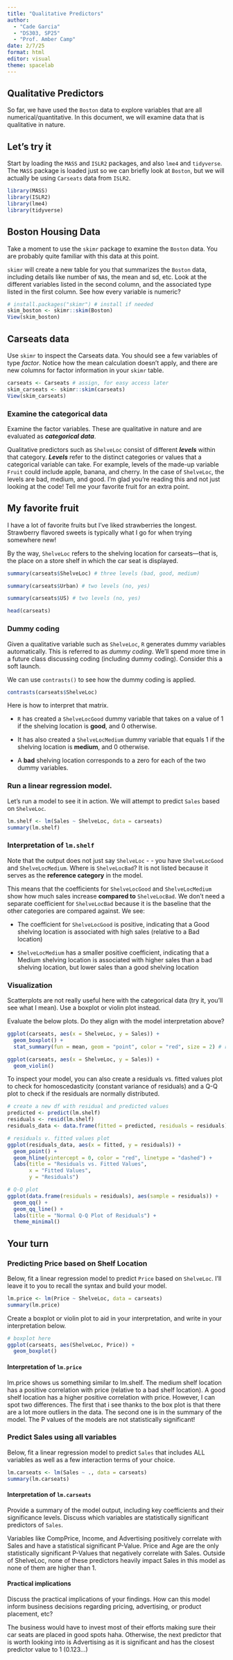 ```yaml
---
title: "Qualitative Predictors"
author: 
  - "Cade Garcia"
  - "DS303, SP25"
  - "Prof. Amber Camp"
date: 2/7/25
format: html
editor: visual
theme: spacelab
---
```


## Qualitative Predictors

So far, we have used the `Boston` data to explore variables that are all numerical/quantitative. In this document, we will examine data that is qualitative in nature.

## Let's try it

Start by loading the `MASS` and `ISLR2` packages, and also `lme4` and `tidyverse`. The `MASS` package is loaded just so we can briefly look at `Boston`, but we will actually be using `Carseats` data from `ISLR2`.

```r
library(MASS)
library(ISLR2)
library(lme4)
library(tidyverse)
```

## Boston Housing Data

Take a moment to use the `skimr` package to examine the `Boston` data. You are probably quite familiar with this data at this point.

`skimr` will create a new table for you that summarizes the `Boston` data, including details like number of `NA`s, the mean and sd, etc. Look at the different variables listed in the second column, and the associated type listed in the first column. See how every variable is numeric?

```r
# install.packages("skimr") # install if needed
skim_boston <- skimr::skim(Boston)
View(skim_boston)
```

## Carseats data

Use `skimr` to inspect the Carseats data. You should see a few variables of type *factor*. Notice how the mean calculation doesn't apply, and there are new columns for factor information in your `skimr` table.

```r
carseats <- Carseats # assign, for easy access later
skim_carseats <- skimr::skim(carseats)
View(skim_carseats)
```

### Examine the categorical data

Examine the factor variables. These are qualitative in nature and are evaluated as ***categorical data***.

Qualitative predictors such as `ShelveLoc` consist of different ***levels*** within that category. ***Levels*** refer to the distinct categories or values that a categorical variable can take. For example, levels of the made-up variable `Fruit` could include apple, banana, and cherry. In the case of `ShelveLoc`, the levels are bad, medium, and good. I'm glad you're reading this and not just looking at the code! Tell me your favorite fruit for an extra point.

## My favorite fruit

I have a lot of favorite fruits but I've liked strawberries the longest. Strawberry flavored sweets is typically what I go for when trying somewhere new!

By the way, `ShelveLoc` refers to the shelving location for carseats—that is, the place on a store shelf in which the car seat is displayed.

```r
summary(carseats$ShelveLoc) # three levels (bad, good, medium)

summary(carseats$Urban) # two levels (no, yes)

summary(carseats$US) # two levels (no, yes)

head(carseats)
```

### Dummy coding

Given a qualitative variable such as `ShelveLoc`, `R` generates dummy variables automatically. This is referred to as *dummy coding*. We'll spend more time in a future class discussing coding (including dummy coding). Consider this a soft launch.

We can use `contrasts()` to see how the dummy coding is applied.

```r
contrasts(carseats$ShelveLoc)
```

Here is how to interpret that matrix.

-   `R` has created a `ShelveLocGood` dummy variable that takes on a value of 1 if the shelving location is **good**, and 0 otherwise.

-   It has also created a `ShelveLocMedium` dummy variable that equals 1 if the shelving location is **medium**, and 0 otherwise.

-   A **bad** shelving location corresponds to a zero for each of the two dummy variables.

### Run a linear regression model.

Let's run a model to see it in action. We will attempt to predict `Sales` based on `ShelveLoc`.

```r
lm.shelf <- lm(Sales ~ ShelveLoc, data = carseats)
summary(lm.shelf)
```

### Interpretation of `lm.shelf`

Note that the output does not just say `ShelveLoc` - - you have `ShelveLocGood` and `ShelveLocMedium`. Where is `ShelveLocBad`? It is not listed because it serves as the **reference category** in the model.

This means that the coefficients for `ShelveLocGood` and `ShelveLocMedium` show how much sales increase **compared to** `ShelveLocBad`. We don’t need a separate coefficient for `ShelveLocBad` because it is the baseline that the other categories are compared against. We see:

-   The coefficient for `ShelveLocGood` is positive, indicating that a Good shelving location is associated with high sales (relative to a Bad location)

-   `ShelveLocMedium` has a smaller positive coefficient, indicating that a Medium shelving location is associated with higher sales than a bad shelving location, but lower sales than a good shelving location

### Visualization

Scatterplots are not really useful here with the categorical data (try it, you'll see what I mean). Use a boxplot or violin plot instead.

Evaluate the below plots. Do they align with the model interpretation above?

```r
ggplot(carseats, aes(x = ShelveLoc, y = Sales)) +
  geom_boxplot() +
  stat_summary(fun = mean, geom = "point", color = "red", size = 2) # red dot shows the mean

ggplot(carseats, aes(x = ShelveLoc, y = Sales)) +
  geom_violin()
```

To inspect your model, you can also create a residuals vs. fitted values plot to check for homoscedasticity (constant variance of residuals) and a Q-Q plot to check if the residuals are normally distributed.

```r
# create a new df with residual and predicted values
predicted <- predict(lm.shelf)
residuals <- resid(lm.shelf)
residuals_data <- data.frame(fitted = predicted, residuals = residuals)

# residuals v. fitted values plot
ggplot(residuals_data, aes(x = fitted, y = residuals)) +
  geom_point() +
  geom_hline(yintercept = 0, color = "red", linetype = "dashed") +
  labs(title = "Residuals vs. Fitted Values",
       x = "Fitted Values",
       y = "Residuals")

# Q-Q plot
ggplot(data.frame(residuals = residuals), aes(sample = residuals)) +
  geom_qq() +
  geom_qq_line() +
  labs(title = "Normal Q-Q Plot of Residuals") +
  theme_minimal()
```

## Your turn

### Predicting Price based on Shelf Location

Below, fit a linear regression model to predict `Price` based on `ShelveLoc`. I'll leave it to you to recall the syntax and build your model.

```r
lm.price <- lm(Price ~ ShelveLoc, data = carseats)
summary(lm.price)
```

Create a boxplot or violin plot to aid in your interpretation, and write in your interpretation below.

```r
# boxplot here
ggplot(carseats, aes(ShelveLoc, Price)) +
  geom_boxplot()
```

#### Interpretation of `lm.price`

lm.price shows us something similar to lm.shelf. The medium shelf location has a positive correlation with price (relative to a bad shelf location). A good shelf location has a higher positive correlation with price. However, I can spot two differences. The first that i see thanks to the box plot is that there are a lot more outliers in the data. The second one is in the summary of the model. The P values of the models are not statistically significant!

### Predict Sales using all variables

Below, fit a linear regression model to predict `Sales` that includes ALL variables as well as a few interaction terms of your choice.

```r
lm.carseats <- lm(Sales ~ ., data = carseats)
summary(lm.carseats)
```

#### Interpretation of `lm.carseats`

Provide a summary of the model output, including key coefficients and their significance levels. Discuss which variables are statistically significant predictors of `Sales`.

Variables like CompPrice, Income, and Advertising positively correlate with Sales and have a statistical significant P-Value. Price and Age are the only statistically significant P-Values that negatively correlate with Sales. Outside of ShelveLoc, none of these predictors heavily impact Sales in this model as none of them are higher than 1.

#### Practical implications

Discuss the practical implications of your findings. How can this model inform business decisions regarding pricing, advertising, or product placement, etc?

The business would have to invest most of their efforts making sure their car seats are placed in good spots haha. Otherwise, the next predictor that is worth looking into is Advertising as it is significant and has the closest predictor value to 1 (0.123...)
